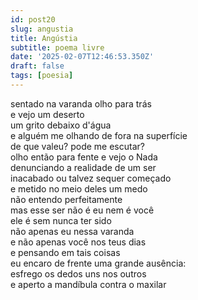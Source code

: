 ```yaml
---
id: post20
slug: angustia
title: Angústia
subtitle: poema livre
date: '2025-02-07T12:46:53.350Z'
draft: false
tags: [poesia]
---
```

sentado na varanda olho para trás  
e vejo um deserto  
um grito debaixo d'água  
e alguém me olhando de fora na superfície  
de que valeu? pode me escutar?  
olho então para fente e vejo o Nada  
denunciando a realidade de um ser  
inacabado ou talvez sequer começado  
e metido no meio deles um medo  
não entendo perfeitamente  
mas esse ser não é eu nem é você  
ele é sem nunca ter sido  
não apenas eu nessa varanda  
e não apenas você nos teus dias  
e pensando em tais coisas  
eu encaro de frente uma grande ausência:  
esfrego os dedos uns nos outros  
e aperto a mandíbula contra o maxilar  

